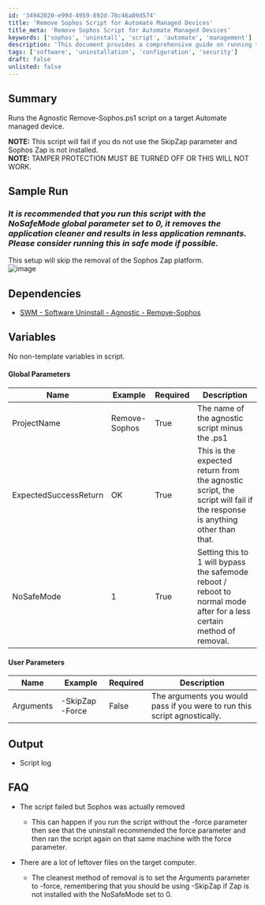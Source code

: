 ```yaml
---
id: '34942020-e99d-4959-892d-78c46a89d574'
title: 'Remove Sophos Script for Automate Managed Devices'
title_meta: 'Remove Sophos Script for Automate Managed Devices'
keywords: ['sophos', 'uninstall', 'script', 'automate', 'management']
description: 'This document provides a comprehensive guide on running the Remove-Sophos.ps1 script on Automate managed devices, detailing prerequisites, parameters, and expected outcomes for successful execution.'
tags: ['software', 'uninstallation', 'configuration', 'security']
draft: false
unlisted: false
---
```

## Summary

Runs the Agnostic Remove-Sophos.ps1 script on a target Automate managed device.

**NOTE:** This script will fail if you do not use the SkipZap parameter and Sophos Zap is not installed.  
**NOTE:** TAMPER PROTECTION MUST BE TURNED OFF OR THIS WILL NOT WORK.

## Sample Run

### *It is recommended that you run this script with the NoSafeMode global parameter set to 0, it removes the application cleaner and results in less application remnants. Please consider running this in safe mode if possible.*

This setup will skip the removal of the Sophos Zap platform.  
![image](../../../static/img/Uninstall---Sophos/image_1.png)

## Dependencies

- [SWM - Software Uninstall - Agnostic - Remove-Sophos](https://proval.itglue.com/DOC-5078775-11944799)

## Variables

No non-template variables in script.

#### Global Parameters

| Name                   | Example        | Required | Description                                                                                             |
|------------------------|----------------|----------|---------------------------------------------------------------------------------------------------------|
| ProjectName            | Remove-Sophos  | True     | The name of the agnostic script minus the .ps1                                                         |
| ExpectedSuccessReturn   | OK             | True     | This is the expected return from the agnostic script, the script will fail if the response is anything other than that. |
| NoSafeMode             | 1              | True     | Setting this to 1 will bypass the safemode reboot / reboot to normal mode after for a less certain method of removal. |

#### User Parameters

| Name       | Example              | Required | Description                                                                                             |
|------------|----------------------|----------|---------------------------------------------------------------------------------------------------------|
| Arguments  | -SkipZap -Force      | False    | The arguments you would pass if you were to run this script agnostically.                             |

## Output

- Script log

## FAQ

- The script failed but Sophos was actually removed
  - This can happen if you run the script without the -force parameter then see that the uninstall recommended the force parameter and then ran the script again on that same machine with the force parameter.

- There are a lot of leftover files on the target computer.
  - The cleanest method of removal is to set the Arguments parameter to -force, remembering that you should be using -SkipZap if Zap is not installed with the NoSafeMode set to 0.











